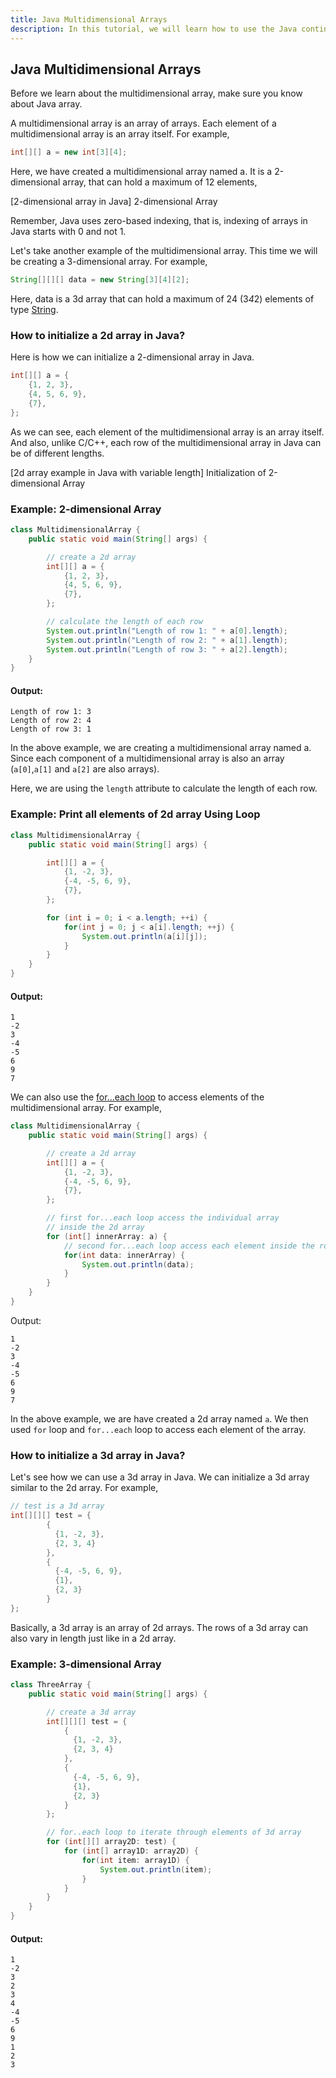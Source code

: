 ```yaml
---
title: Java Multidimensional Arrays
description: In this tutorial, we will learn how to use the Java continue statement to skip the current iteration of a loop.
---
```


## Java Multidimensional Arrays
Before we learn about the multidimensional array, make sure you know about Java array.

A multidimensional array is an array of arrays. Each element of a multidimensional array is an array itself. For example,

```java
int[][] a = new int[3][4];
```
Here, we have created a multidimensional array named a. It is a 2-dimensional array, that can hold a maximum of 12 elements,

[2-dimensional array in Java]
2-dimensional Array

Remember, Java uses zero-based indexing, that is, indexing of arrays in Java starts with 0 and not 1.

Let's take another example of the multidimensional array. This time we will be creating a 3-dimensional array. For example,

```java
String[][][] data = new String[3][4][2];
```
Here, data is a 3d array that can hold a maximum of 24 (3*4*2) elements of type [String](/docs/string).

### How to initialize a 2d array in Java?
Here is how we can initialize a 2-dimensional array in Java.

```java
int[][] a = {
    {1, 2, 3},
    {4, 5, 6, 9},
    {7},
};
```
As we can see, each element of the multidimensional array is an array itself. And also, unlike C/C++, each row of the multidimensional array in Java can be of different lengths.


[2d array example in Java with variable length]
Initialization of 2-dimensional Array

### Example: 2-dimensional Array
```java
class MultidimensionalArray {
    public static void main(String[] args) {

        // create a 2d array
        int[][] a = {
            {1, 2, 3},
            {4, 5, 6, 9},
            {7},
        };

        // calculate the length of each row
        System.out.println("Length of row 1: " + a[0].length);
        System.out.println("Length of row 2: " + a[1].length);
        System.out.println("Length of row 3: " + a[2].length);
    }
}
```
#### Output:

```plaintext
Length of row 1: 3
Length of row 2: 4
Length of row 3: 1
```
In the above example, we are creating a multidimensional array named a. Since each component of a multidimensional array is also an array (`a[0]`,`a[1]` and `a[2]` are also arrays).

Here, we are using the `length` attribute to calculate the length of each row.

### Example: Print all elements of 2d array Using Loop

```java
class MultidimensionalArray {
    public static void main(String[] args) {

        int[][] a = {
            {1, -2, 3},
            {-4, -5, 6, 9},
            {7},
        };

        for (int i = 0; i < a.length; ++i) {
            for(int j = 0; j < a[i].length; ++j) {
                System.out.println(a[i][j]);
            }
        }
    }
}
```
#### Output:

```plaintext
1
-2
3
-4
-5
6
9
7
```
We can also use the [for...each loop](/docs/enhanced-for-loop) to access elements of the multidimensional array. For example,

```java
class MultidimensionalArray {
    public static void main(String[] args) {

        // create a 2d array
        int[][] a = {
            {1, -2, 3},
            {-4, -5, 6, 9},
            {7},
        };

        // first for...each loop access the individual array
        // inside the 2d array
        for (int[] innerArray: a) {
            // second for...each loop access each element inside the row
            for(int data: innerArray) {
                System.out.println(data);
            }
        }
    }
}
```
Output:

```plaintext
1
-2
3
-4
-5
6
9
7
```
In the above example, we are have created a 2d array named `a`. We then used `for` loop and `for...each` loop to access each element of the array.

### How to initialize a 3d array in Java?
Let's see how we can use a 3d array in Java. We can initialize a 3d array similar to the 2d array. For example,

```java
// test is a 3d array
int[][][] test = {
        {
          {1, -2, 3},
          {2, 3, 4}
        },
        {
          {-4, -5, 6, 9},
          {1},
          {2, 3}
        }
};
```
Basically, a 3d array is an array of 2d arrays. The rows of a 3d array can also vary in length just like in a 2d array.

### Example: 3-dimensional Array
```java
class ThreeArray {
    public static void main(String[] args) {

        // create a 3d array
        int[][][] test = {
            {
              {1, -2, 3},
              {2, 3, 4}
            },
            {
              {-4, -5, 6, 9},
              {1},
              {2, 3}
            }
        };

        // for..each loop to iterate through elements of 3d array
        for (int[][] array2D: test) {
            for (int[] array1D: array2D) {
                for(int item: array1D) {
                    System.out.println(item);
                }
            }
        }
    }
}
```
#### Output:

```plaintext
1
-2
3
2
3
4
-4
-5
6
9
1
2
3
```